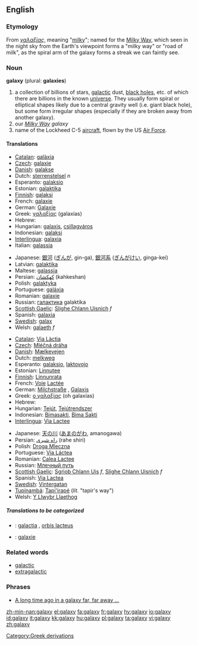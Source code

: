 ==English==
{{wikipedia}}
=== Etymology ===
From {{Gr.}} ''[[γαλαξίας]]'', meaning "[[milky]]"; named for the [[Milky Way]], which seen in the night sky from the Earth's viewpoint forms a "milky way" or "road of milk", as the spiral arm of the galaxy forms a streak we can faintly see. 

=== Noun ===
'''galaxy''' (plural: '''galaxies''')

# a collection of billions of stars, [[galactic]] dust, [[black hole]]s, etc.  of which there are billions in the known [[universe]].  They usually form spiral or elliptical shapes likely due to a central gravity well (i.e. giant black hole), but some form irregular shapes (especially if they are broken away from another galaxy).
# our ''[[Milky Way]] galaxy''
# name of the Lockheed C-5 [[aircraft]], flown by the US [[Air Force]].

==== Translations ====
{{trans-top|a collection of billions of stars, galactic dust, black holes, etc}}
*[[Catalan]]: [[galàxia]]
*[[Czech]]: [[galaxie]] {{f}}
*[[Danish]]: [[galakse]]
*Dutch: [[sterrenstelsel]] ''n''
*Esperanto: [[galaksio]]
*Estonian: [[galaktika]]
*[[Finnish]]: [[galaksi]]
*French: [[galaxie]] {{f}}
*German: [[Galaxie]] {{f}}
*Greek: [[γαλαξίας]] (galaxías) {{m}}
*Hebrew: {{he-translation|גלקסיה|galáksia|wv=גָּלַקְסְיָה}} {{f}}
*Hungarian: [[galaxis]], [[csillagváros]]
*Indonesian: [[galaksi]]
*[[Interlingua]]: [[galaxia]]
*Italian: [[galassia]] {{f}}
{{trans-mid}}
*Japanese: [[銀河]] ([[ぎんが]], gin-ga), [[銀河系]] ([[ぎんがけい]], ginga-kei)
*Latvian: [[galaktika]] {{f}}
*Maltese: [[galassja]] {{f}}
*Persian: [[كهكشان]] (kahkeshan)
*Polish: [[galaktyka]] {{f}}
*Portuguese: [[galáxia]] {{f}}
*Romanian: [[galaxie]] {{f}}
*Russian: [[галактика]] galaktika
*[[Scottish Gaelic]]: [[Slighe Chlann Uisnich]] ''f''
*Spanish: [[galaxia]]
*[[Swedish]]: [[galax]]
*Welsh: [[galaeth]] ''f''
{{trans-bottom}}

{{trans-top|the Milky Way}}
*[[Catalan]]: [[Via Làctia]]
*[[Czech]]: [[Mléčná dráha]] {{f}}
*[[Danish]]: [[Mælkevejen]]
*Dutch: [[melkweg]] {{f}}
*Esperanto: [[galaksio]], [[laktovojo]]
*Estonian: [[Linnutee]]
*[[Finnish]]: [[Linnunrata]]
*French: [[Voie]] [[Lactée]] {{f}}
*German: [[Milchstraße]] {{f}}, [[Galaxis]] {{f}}
*Greek: [[ο γαλαξίας]] (oh galaxías) {{m}} 
*Hebrew: {{he-translation|שביל החלב|shvíl hekhaláv}} {{m}}
*Hungarian: [[Tejút]], [[Tejútrendszer]]
*Indonesian: [[Bimasakti]], [[Bima Sakti]]
*[[Interlingua]]: [[Via Lactee]]
{{trans-mid}}
*Japanese: [[天の川]] ([[あまのがわ]], amanogawa)
*Persian: [[راه شیری]] (rahe shiri)
*Polish: [[Droga Mleczna]] {{f}}
*Portuguese: [[Via Láctea]] {{f}}
*Romanian: [[Calea Lactee]] {{f}}
*Russian: [[Млечный путь]]
*[[Scottish Gaelic]]: [[Sgrìob Chlann Uis]] ''f'', [[Slighe Chlann Uisnich]] ''f''
*Spanish: [[Via Lactea]]
*[[Swedish]]: [[Vintergatan]]
*[[Tupinambá]]: [[Tapi'irapé]] (''lit.'' "tapir's way")
*Welsh: [[Y Llwybr Llaethog]]
{{trans-bottom}}

=====Translations to be categorized=====
{{checktrans}}
{{top}}
*{{ttbc|Latin}}: [[galactia]] {{f}}, [[orbis lacteus]] {{f}}
{{mid}}
*{{ttbc|Novial}}: [[galaxie]]
{{bottom}}

=== Related words ===

*[[galactic]]
*[[extragalactic]]

=== Phrases ===

*[[A long time ago in a galaxy far, far away ...]]
[[Category:Greek derivations]]

[[zh-min-nan:galaxy]]
[[el:galaxy]]
[[fa:galaxy]]
[[fr:galaxy]]
[[hy:galaxy]]
[[io:galaxy]]
[[id:galaxy]]
[[it:galaxy]]
[[kk:galaxy]]
[[hu:galaxy]]
[[pl:galaxy]]
[[ta:galaxy]]
[[vi:galaxy]]
[[zh:galaxy]]